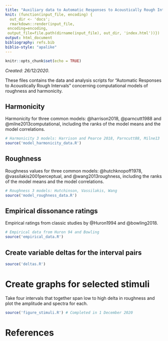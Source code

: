 ```yaml
---
title: "Auxiliary data to Automatic Responses to Acoustically Rough Intervals"
knit: (function(input_file, encoding) {
  out_dir <- 'docs';
  rmarkdown::render(input_file,
 encoding=encoding,
 output_file=file.path(dirname(input_file), out_dir, 'index.html'))})
output: html_document
bibliography: refs.bib
biblio-style: "apalike"
---
```


```r
knitr::opts_chunk$set(echo = TRUE)
```
_Created: 26/12/2020_.

These files contains the data and analysis scripts for "Automatic Responses to Acoustically Rough Intervals" concerning computational models of roughness and harmonicity.

## Harmonicity

Harmonicity for three common models: @harrison2018, @parncutt1988 and @milne2013computational, including the ranks of the model means and the model correlations.

```r
# Harmonicity 3 models: Harrison and Pearce 2018, Parncutt88, Milne13 
source('model_harmonicity_data.R')
```

## Roughness

Roughness values for three common models: @hutchknopoff1978, @vassilakis2001perceptual, and @wang2013roughness, including the ranks of the model means and the model correlations.

```r
# Roughness 3 models: Hutchinson, Vassilakis, Wang
source('model_roughness_data.R')
```

## Empirical dissonance ratings

Empirical ratings from classic studies by @Huron1994 and @bowling2018.

```r
# Empirical data from Huron 94 and Bowling
source('empirical_data.R')
```

## Create variable deltas for the interval pairs

```r
source('deltas.R')
```

# Create graphs for selected stimuli

Take four intervals that together span low to high delta in roughness and plot the amplitude and spectra for each.

```r
source('figure_stimuli.R') # Completed in 1 December 2020
```

# References

<div id="refs"></div>

